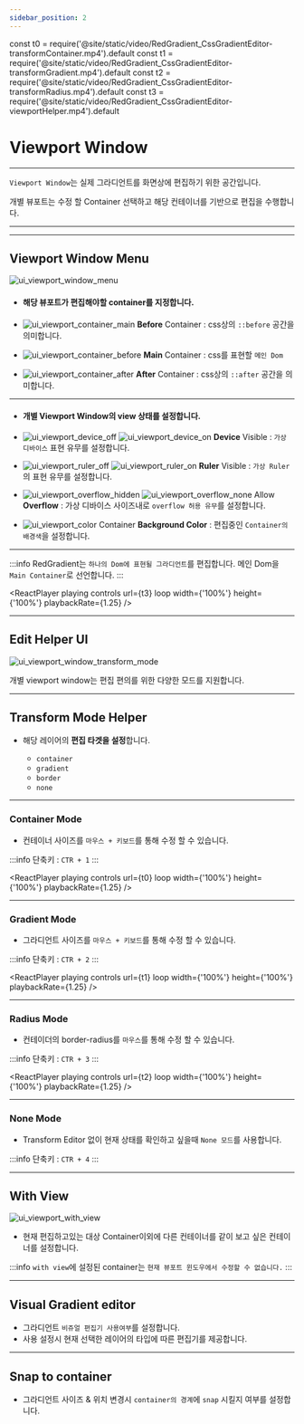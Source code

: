 ```yaml
---
sidebar_position: 2
---
```




const t0 = require('@site/static/video/RedGradient_CssGradientEditor-transformContainer.mp4').default
const t1 = require('@site/static/video/RedGradient_CssGradientEditor-transformGradient.mp4').default
const t2 = require('@site/static/video/RedGradient_CssGradientEditor-transformRadius.mp4').default
const t3 = require('@site/static/video/RedGradient_CssGradientEditor-viewportHelper.mp4').default


# Viewport Window

<hr/>

```Viewport Window```는 실제 그라디언트를 화면상에 편집하기 위한 공간입니다.

개별 뷰포트는 수정 할 Container 선택하고 해당 컨테이너를 기반으로 편집을 수행합니다.

<hr/>

<TOCInline toc={toc}/>

<hr/>

## Viewport Window Menu
![ui_viewport_window_menu](./img/ui_viewport_window_menu.png)

- #### 해당 뷰포트가 편집해야할 container를 지정합니다.
- ![ui_viewport_container_main](./img/ui_viewport_container_before.png) **Before** Container : css상의 ```::before``` 공간을 의미합니다.

- ![ui_viewport_container_before](./img/ui_viewport_container_main.png) **Main** Container : css를 표현할 ```메인 Dom```

- ![ui_viewport_container_after](./img/ui_viewport_container_after.png) **After** Container : css상의 ```::after``` 공간을 의미합니다.

<hr/>

- #### 개별 Viewport Window의 view 상태를 설정합니다.
- ![ui_viewport_device_off](./img/ui_viewport_device_off.png) ![ui_viewport_device_on](./img/ui_viewport_device_on.png) **Device** Visible : ```가상 디바이스``` 표현 유무를 설정합니다.

- ![ui_viewport_ruler_off](./img/ui_viewport_ruler_off.png) ![ui_viewport_ruler_on](./img/ui_viewport_ruler_on.png) **Ruler** Visible :  ```가상 Ruler```의 표현 유무를 설정합니다.

- ![ui_viewport_overflow_hidden](./img/ui_viewport_overflow_hidden.png) ![ui_viewport_overflow_none](./img/ui_viewport_overflow_none.png) Allow **Overflow** : 가상 디바이스 사이즈내로 ```overflow 허용 유무```를 설정합니다.

- ![ui_viewport_color](./img/ui_viewport_color.png) Container **Background Color** : 편집중인 ```Container의 배경색```을 설정합니다.

<hr/>

:::info
RedGradient는 ```하나의 Dom에 표현될 그라디언트```를 편집합니다.
메인 Dom을 ```Main Container```로 선언합니다.
:::



<ReactPlayer
	playing
	controls
	url={t3}
	loop
	width={'100%'}
	height={'100%'}
	playbackRate={1.25}
/>

<hr/>

## Edit Helper UI
![ui_viewport_window_transform_mode](./img/ui_viewport_window_transform_mode.png)

개별 viewport window는 편집 편의를 위한 다양한 모드를 지원합니다.

<hr/>

## Transform Mode Helper
- 해당 레이어의 **편집 타겟을 설정**합니다.

	- ```container```
	- ```gradient```
	- ```border```
	- ```none```

 <hr/>

### Container Mode
- 컨테이너 사이즈를 ```마우스 + 키보드```를 통해 수정 할 수 있습니다.

:::info
단축키 : ```CTR + 1```
:::


<ReactPlayer
	playing
	controls
	url={t0}
	loop
	width={'100%'}
	height={'100%'}
	playbackRate={1.25}
/>

 <hr/>

### Gradient Mode
- 그라디언트 사이즈를 ```마우스 + 키보드```를 통해 수정 할 수 있습니다.

:::info
단축키 : ```CTR + 2```
:::


<ReactPlayer
	playing
	controls
	url={t1}
	loop
	width={'100%'}
	height={'100%'}
	playbackRate={1.25}
/>

<hr/>

### Radius Mode
- 컨테이더의 border-radius를 ```마우스```를 통해 수정 할 수 있습니다.

:::info
단축키 : ```CTR + 3```
:::


<ReactPlayer
	playing
	controls
	url={t2}
	loop
	width={'100%'}
	height={'100%'}
	playbackRate={1.25}
/>

<hr/>

### None Mode
- Transform Editor 없이 현재 상태를 확인하고 싶을때 ```None 모드```를 사용합니다.

:::info
단축키 : ```CTR + 4```
:::

<hr/>


## With View
![ui_viewport_with_view](./img/ui_viewport_with_view.png)

- 현재 편집하고있는 대상 Container이외에 다른 컨테이너를 같이 보고 싶은 컨테이너를 설정합니다.

:::info
```with view```에 설정된 container는 ```현재 뷰포트 윈도우에서 수정할 수 없습니다.```
:::
<hr/>


## Visual Gradient editor
- 그라디언트 ```비쥬얼 편집기 사용여부```를 설정합니다.
- 사용 설정시 현재 선택한 레이어의 타입에 따른 편집기를 제공합니다.

<Tabs>
	<TabItem value="linear" label="linear" default>
		<ReactPlayer
			playing
			controls
			url={require('@site/static/video/RedGradient_CssGradientEditor-linear.mp4').default}
			loop
			width={'100%'}
			height={'100%'}
			playbackRate={1.25}
		/>
	</TabItem>
	<TabItem value="radial" label="radial">
		<ReactPlayer
			playing
			controls
			url={require('@site/static/video/RedGradient_CssGradientEditor-radial.mp4').default}
			loop
			width={'100%'}
			height={'100%'}
			playbackRate={1.25}
		/>
	</TabItem>
	<TabItem value="conic" label="conic">
		<ReactPlayer
			playing
			controls
			url={require('@site/static/video/RedGradient_CssGradientEditor-conic.mp4').default}
			loop
			width={'100%'}
			height={'100%'}
			playbackRate={1.25}
		/>
	</TabItem>
</Tabs>

<hr/>


## Snap to container
- 그라디언트 사이즈 & 위치 변경시 ```container의 경계```에 ```snap``` 시킬지 여부를 설정합니다.
